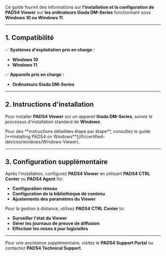 Ce guide fournit des informations sur **l'installation et la configuration de PADS4 Viewer** sur **les ordinateurs Giada DM-Series** fonctionnant sous **Windows 10 ou Windows 11**.

***

## **1. Compatibilité**

✅ **Systèmes d'exploitation pris en charge :**

* **Windows 10**
* **Windows 11**

✅ **Appareils pris en charge :**

* **Ordinateurs Giada DM-Series**

***

## **2. Instructions d'installation**

Pour installer **PADS4 Viewer** sur un appareil **Giada DM-Series**, suivez le processus d'installation standard de **Windows**.

<Note>
  Pour des **instructions détaillées étape par étape**, consultez le guide [**Installing PADS4 on Windows**](/fr/certified-devices/windows/Windows-Viewer).
</Note>

***

## **3. Configuration supplémentaire**

Après l'installation, configurez **PADS4 Viewer** en utilisant **PADS4 CTRL Center** ou **PADS4 Agent** for:

* **Configuration réseau**
* **Configuration de la bibliothèque de contenu**
* **Ajustements des paramètres du Viewer**

Pour la gestion à distance, utilisez **PADS4 CTRL Center** to:

* **Surveiller l'état du Viewer**
* **Gérer les journaux de preuve de diffusion**
* **Effectuer les mises à jour logicielles**

***

Pour une assistance supplémentaire, visitez le **PADS4 Support Portal** ou contactez **PADS4 Technical Support**.
